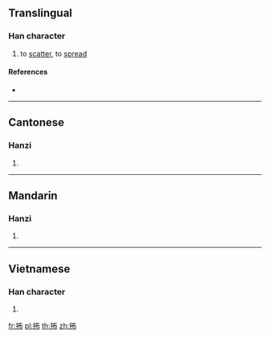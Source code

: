 ==Translingual==

===Han character===
{{Han char|rn=64|rad=手|as=05|sn=8|four=54027|canj=QKLB|ids=⿰扌布}}

# to [[scatter]], to [[spread]]

====References====
* {{Han ref|kx=0422.190|dkj=11908|dj=0770.150|hdz=31849.070|uh=62AA|ud=25258|bh=CCB7|bd=52407}}

----

==Cantonese==

===Hanzi===
{{yue-hanzi|jyut=[[bo3]]|y=bo3}}

# {{defn|lang=yue|sort=手05}}

----

==Mandarin==

===Hanzi===
{{cmn-hanzi|pin=[[bù]] ([[bu4]]), [[pū]] ([[pu1]])|wg=pu<sup>4</sup>, p'u<sup>1</sup>}}

# {{defn|lang=cmn|sort=手05}}

----

==Vietnamese==

===Han character===
{{vi-readings|rs=手05|hanviet=bó}}

# {{defn|lang=vi|sort=手05}}

[[fr:抪]]
[[pl:抪]]
[[th:抪]]
[[zh:抪]]